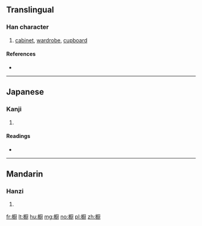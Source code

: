 {{also|櫥}}
==Translingual==

===Han character===
{{Han char|rn=75|rad=木|as=12|sn=16|four=|canj=木一一戈 (DMMI), X木一一戈 (XDMMI)}}

# [[cabinet]], [[wardrobe]], [[cupboard]]

====References====
* {{Han ref|kx=0555.311|dkj=15621|hdz=21289.080|uh=6A71|ud=27249}}

----

==Japanese==

===Kanji===
{{ja-kanji|grade=|rs=木12}}

# {{defn|lang=ja|sort=木12}}

====Readings====
* {{ja-readings|on=[[ず]] (zu), [[ちゅう]] (chū), [[ちゅ]] (chu)|kun=[[くりや]] (kuriya)}}

----

==Mandarin==

===Hanzi===
{{cmn-hanzi|tra=櫥|pin=[[chú]] ([[chu2]])|wg=ch'u<sup>2</sup>}}

# {{defn|lang=cmn|sort=木12}}

[[fr:橱]]
[[lt:橱]]
[[hu:橱]]
[[mg:橱]]
[[no:橱]]
[[pl:橱]]
[[zh:橱]]